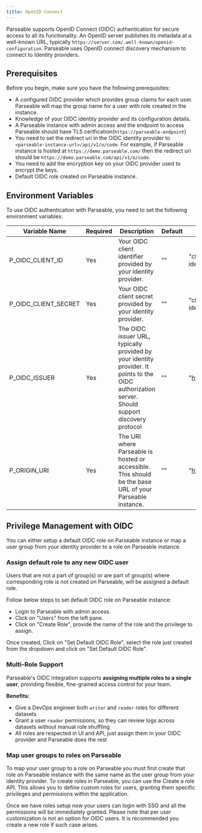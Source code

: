 ```yaml
---
title: OpenID Connect
---
```


Parseable supports OpenID Connect (OIDC) authentication for secure access to all its functionality. An OpenID server publishes its metadata at a well-known URL, typically `https://server.com/.well-known/openid-configuration`. Parseable uses OpenID connect discovery mechanism to connect to Identity providers.

## Prerequisites
Before you begin, make sure you have the following prerequisites:

- A configured OIDC provider which provides group claims for each user. Parseable will map the group name for a user with role created in the instance.
- Knowledge of your OIDC identity provider and its configuration details.
- A Parseable instance with admin access and the endpoint to access Parseable should have TLS certfication(`https://parseable-endpoint`)
- You need to set the redirect uri in the OIDC identity provider to `<parseable-instance-url>/api/v1/o/code`. For example, if Parseable instance is hosted at `https://demo.parseable.com/` then the redirect uri should be `https://demo.parseable.com/api/v1/o/code`.
- You need to add the encryption key on your OIDC provider used to encrypt the keys.
- Default OIDC role created on Parseable instance.


## Environment Variables
To use OIDC authentication with Parseable, you need to set the following environment variables:

| Variable Name | Required | Description | Default | Example |
| --- | --- | --- | --- | --- |
| P_OIDC_CLIENT_ID | Yes | Your OIDC client identifier provided by your identity provider. | "" | "client-id from the OIDC identity provider" |
| P_OIDC_CLIENT_SECRET | Yes | Your OIDC client secret provided by your identity provider. | "" | "client-secret from the OIDC identity provider" |
| P_OIDC_ISSUER | Yes | The OIDC issuer URL, typically provided by your identity provider. It points to the OIDC authorization server. Should support discovery protocol | "" | "https://accounts.google.com" |
| P_ORIGIN_URI | Yes | The URI where Parseable is hosted or accessible. This should be the base URL of your Parseable instance. | "" | "https://demo.parseable.com/" |


## Privilege Management with OIDC  
You can either setup a default OIDC role on Parseable instance or map a user group from your identity provider to a role on Parseable instance.

### Assign default role to any new OIDC user
Users that are not a part of group(s) or are part of group(s) where corresponding role is not created on Parseable, will be assigned a default role.

Follow below steps to set default OIDC role on Parseable instance:

- Login to Parseable with admin access.
- Click on "Users" from the left pane.
- Click on "Create Role", provide the name of the role and the privilege to assign.

Once created, Click on "Set Default OIDC Role", select the role just created from the dropdown and click on "Set Default OIDC Role".

### Multi-Role Support

Parseable's OIDC integration supports **assigning multiple roles to a single user**, providing flexible, fine-grained access control for your team.

**Benefits:**

* Give a DevOps engineer both `writer` and `reader` roles for different datasets
* Grant a user `reader` permissions, so they can review logs across datasets without manual role shuffling
* All roles are respected in UI and API, just assign them in your OIDC provider and Parseable does the rest

### Map user groups to roles on Parseable
To map your user group to a role on Parseable you must first create that role on Parseable instance with the same name as the user group from your identity provider. To create roles in Parseable, you can use the Create a role API. This allows you to define custom roles for users, granting them specific privileges and permissions within the application.

Once we have roles setup now your users can login with SSO and all the permissions will be immediately granted. Please note that per user customization is not an option for OIDC users. It is recommended you create a new role if such case arises.

